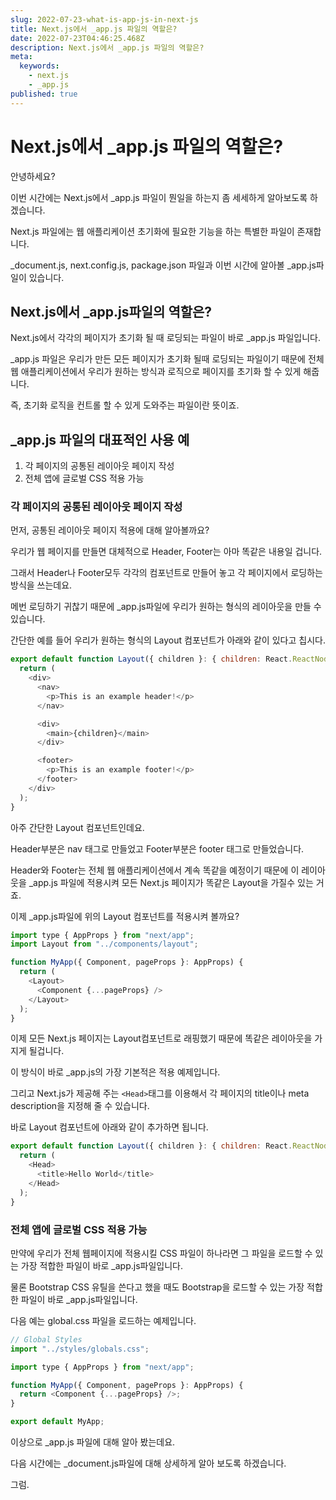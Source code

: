 ```yaml
---
slug: 2022-07-23-what-is-app-js-in-next-js
title: Next.js에서 _app.js 파일의 역할은?
date: 2022-07-23T04:46:25.468Z
description: Next.js에서 _app.js 파일의 역할은?
meta:
  keywords:
    - next.js
    - _app.js
published: true
---
```


# Next.js에서 _app.js 파일의 역할은?

안녕하세요?

이번 시간에는 Next.js에서 _app.js 파일이 뭔일을 하는지 좀 세세하게 알아보도록 하겠습니다.

Next.js 파일에는 웹 애플리케이션 초기화에 필요한 기능을 하는 특별한 파일이 존재합니다.

_document.js, next.config.js, package.json 파일과 이번 시간에 알아볼 _app.js파일이 있습니다.

## Next.js에서 _app.js파일의 역할은?

Next.js에서 각각의 페이지가 초기화 될 때 로딩되는 파일이 바로 _app.js 파일입니다.

_app.js 파일은 우리가 만든 모든 페이지가 초기화 될때 로딩되는 파일이기 때문에 전체 웹 애플리케이션에서 우리가 원하는 방식과 로직으로 페이지를 초기화 할 수 있게 해줍니다.

즉, 초기화 로직을 컨트롤 할 수 있게 도와주는 파일이란 뜻이죠.

## _app.js 파일의 대표적인 사용 예

1. 각 페이지의 공통된 레이아웃 페이지 작성
2. 전체 앱에 글로벌 CSS 적용 가능


### 각 페이지의 공통된 레이아웃 페이지 작성

먼저, 공통된 레이아웃 페이지 적용에 대해 알아볼까요?

우리가 웹 페이지를 만들면 대체적으로 Header, Footer는 아마 똑같은 내용일 겁니다.

그래서 Header나 Footer모두 각각의 컴포넌트로 만들어 놓고 각 페이지에서 로딩하는 방식을 쓰는데요.

메번 로딩하기 귀찮기 때문에 _app.js파일에 우리가 원하는 형식의 레이아웃을 만들 수 있습니다.

간단한 예를 들어 우리가 원하는 형식의 Layout 컴포넌트가 아래와 같이 있다고 칩시다.

```js
export default function Layout({ children }: { children: React.ReactNode }) {
  return (
    <div>
      <nav>
        <p>This is an example header!</p>
      </nav>

      <div>
        <main>{children}</main>
      </div>

      <footer>
        <p>This is an example footer!</p>
      </footer>
    </div>
  );
}
```

아주 간단한 Layout 컴포넌트인데요.

Header부분은 nav 태그로 만들었고 Footer부분은 footer 태그로 만들었습니다.

Header와 Footer는 전체 웹 애플리케이션에서 계속 똑같을 예정이기 때문에 이 레이아웃을 _app.js 파일에 적용시켜 모든 Next.js 페이지가 똑같은 Layout을 가질수 있는 거죠.

이제 _app.js파일에 위의 Layout 컴포넌트를 적용시켜 볼까요?

```js
import type { AppProps } from "next/app";
import Layout from "../components/layout";

function MyApp({ Component, pageProps }: AppProps) {
  return (
    <Layout>
      <Component {...pageProps} />
    </Layout>
  );
}
```

이제 모든 Next.js 페이지는 Layout컴포넌트로 래핑했기 때문에 똑같은 레이아웃을 가지게 될겁니다.

이 방식이 바로 _app.js의 가장 기본적은 적용 예제입니다.

그리고 Next.js가 제공해 주는 `<Head>`태그를 이용해서 각 페이지의 title이나 meta description을 지정해 줄 수 있습니다.

바로 Layout 컴포넌트에 아래와 같이 추가하면 됩니다.

```js
export default function Layout({ children }: { children: React.ReactNode }) {
  return (
    <Head>
      <title>Hello World</title>
    </Head>
  );
}
```

### 전체 앱에 글로벌 CSS 적용 가능

만약에 우리가 전체 웹페이지에 적용시킬 CSS 파일이 하나라면 그 파일을 로드할 수 있는 가장 적합한 파일이 바로 _app.js파일입니다.

물론 Bootstrap CSS 유틸을 쓴다고 했을 때도 Bootstrap을 로드할 수 있는 가장 적합한 파일이 바로 _app.js파일입니다.

다음 예는 global.css 파일을 로드하는 예제입니다.

```js
// Global Styles
import "../styles/globals.css";

import type { AppProps } from "next/app";

function MyApp({ Component, pageProps }: AppProps) {
  return <Component {...pageProps} />;
}

export default MyApp;
```

이상으로 _app.js 파일에 대해 알아 봤는데요.

다음 시간에는 _document.js파일에 대해 상세하게 알아 보도록 하겠습니다.

그럼.